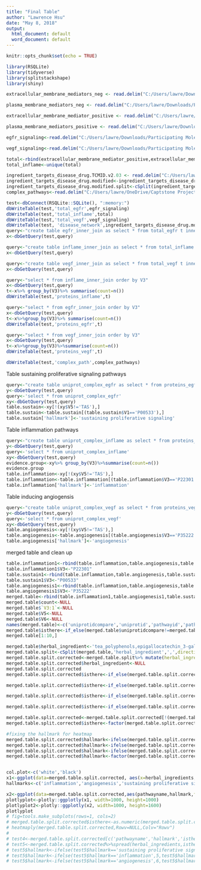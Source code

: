 ```yaml
---
title: "Final Table"
author: "Lawrence Hsu"
date: "May 8, 2018"
output:
  html_document: default
  word_document: default
---
```


```r
knitr::opts_chunk$set(echo = TRUE)
```

```r
library(RSQLite)
library(tidyverse)
library(splitstackshape)
library(shiny)
```



```r
extracellular_membrane_mediators_neg <- read.delim("C:/Users/lawre/Downloads/Participating Molecules [R-HSA-6784160].tsv", encoding="UCS-2")

plasma_membrane_mediators_neg <- read.delim("C:/Users/lawre/Downloads/Participating Molecules [R-HSA-6784160] (1).tsv")

extracellular_membrane_mediator_positive <- read.delim("C:/Users/lawre/Downloads/Participating Molecules [R-HSA-6784160] (2).tsv")

plasma_membrane_mediators_positive <- read.delim("C:/Users/lawre/Downloads/Participating Molecules [R-HSA-6784160] (3).tsv")

egfr_signaling<-read.delim("C:/Users/lawre/Downloads/Participating Molecules [R-HSA-1643713].tsv")

vegf_signaling<-read.delim("C:/Users/lawre/Downloads/Participating Molecules [R-HSA-194138].tsv")

total<-rbind(extracellular_membrane_mediator_positive,extracellular_membrane_mediators_neg, plasma_membrane_mediators_neg,plasma_membrane_mediators_positive)
total_inflame<-unique(total)

ingredient_targets_disease_drug.TCMID.v2.03 <- read.delim("C:/Users/lawre/OneDrive/Captstone Project/ingredient_targets_disease_drug-TCMID.v2.03/ingredient_targets_disease_drug-TCMID.v2.03.txt", header=FALSE)
ingredient_targets_disease_drug.modified<-ingredient_targets_disease_drug.TCMID.v2.03[complete.cases(ingredient_targets_disease_drug.TCMID.v2.03),]
ingredient_targets_disease_drug.modified.split<-cSplit(ingredient_targets_disease_drug.modified,'V5',';', direction='long')
complex_pathways<-read.delim("C:/Users/lawre/OneDrive/Captstone Project/UniProt2Reactome_All_Levels.txt",header=FALSE)

```

```r
test<-dbConnect(RSQLite::SQLite(), ":memory:")
dbWriteTable(test,'total_egfr',egfr_signaling)
dbWriteTable(test,'total_inflame',total)
dbWriteTable(test,'total_vegf',vegf_signaling)
dbWriteTable(test, 'disease_network',ingredient_targets_disease_drug.modified.split)
query<-"create table egfr_inner_join as select * from total_egfr t inner join disease_network d on t.Identifier=d.V3"
x<-dbGetQuery(test,query)

query<-"create table inflame_inner_join as select * from total_inflame t inner join disease_network d on t.Identifier=d.V3"
x<-dbGetQuery(test,query)

query<-"create table vegf_inner_join as select * from total_vegf t inner join disease_network d on t.Identifier=d.v3"
x<-dbGetQuery(test,query)

query<-"select * from inflame_inner_join order by V3"
x<-dbGetQuery(test,query)
t<-x%>% group_by(V3)%>% summarise(count=n())
dbWriteTable(test,'proteins_inflame',t)

query<-"select * from egfr_inner_join order by V3"
x<-dbGetQuery(test,query)
t<-x%>%group_by(V3)%>% summarise(count=n())
dbWriteTable(test,'proteins_egfr',t)

query<-"select * from vegf_inner_join order by V3"
x<-dbGetQuery(test,query)
t<-x%>%group_by(V3)%>%summarise(count=n())
dbWriteTable(test,'proteins_vegf',t)

dbWriteTable(test,'complex_path',complex_pathways)
```


Table sustaining proliferative signaling pathways
```r

query<-"create table uniprot_complex_egfr as select * from proteins_egfr t left outer join complex_path cp on t.V3=cp.V1"
y<-dbGetQuery(test,query)
query<-'select * from uniprot_complex_egfr'
xy<-dbGetQuery(test,query)
table.sustain<-xy[!(xy$V5!='TAS'),]
table.sustain<-table.sustain[(table.sustain$V1=='P00533'),]
table.sustain['hallmark']<-'sustaining proliferative signaling'
```

Table inflammation pathways
```r
query<-"create table uniprot_complex_inflame as select * from proteins_inflame t left outer join complex_path cp on t.V3=cp.V1"
y<-dbGetQuery(test,query)
query<-'select * from uniprot_complex_inflame'
xy<-dbGetQuery(test,query)
evidence.group<-xy%>% group_by(V3)%>%summarise(count=n())
evidence.group
table.inflammation<-xy[!(xy$V5!='TAS'),]
table.inflammation<-table.inflammation[(table.inflammation$V3=='P22301'),]
table.inflammation['hallmark']<-'inflammation'
```

Table inducing angiogensis
```r
query<-"create table uniprot_complex_vegf as select * from proteins_vegf t left outer join complex_path cp on t.V3=cp.V1"
y<-dbGetQuery(test,query)
query<-'select * from uniprot_complex_vegf'
xy<-dbGetQuery(test,query)
table.angiogenesis<-xy[!(xy$V5!='TAS'),]
table.angiogenesis<-table.angiogenesis[(table.angiogenesis$V3=='P35222'),]
table.angiogenesis['hallmark']<-'angiogenesis'
```

merged table and clean up
```r
table.inflammation1<-rbind(table.inflammation,table.angiogenesis,table.sustain)
table.inflammation1$V3<-"P22301"
table.sustain1<-rbind(table.inflammation,table.angiogenesis,table.sustain)
table.sustain1$V3<-"P00533"
table.angiogenesis1<-rbind(table.inflammation,table.angiogenesis,table.sustain)
table.angiogenesis1$V3<-'P35222'
merged.table<-rbind(table.inflammation1,table.angiogenesis1,table.sustain1)
merged.table$count<-NULL
merged.table$`V3:1`<-NULL
merged.table$V5<-NULL
merged.table$V6<-NULL
names(merged.table)<-c('uniprotidcompare','uniprotid','pathwayid','pathwayname','hallmark')
merged.table$isthere<-if_else(merged.table$uniprotidcompare!=merged.table$uniprotid,0,1)
merged.table[1:10,]
```
```r

merged.table$herbal_ingredient<-'tea_polyphenols,epigallocatechin_3-gallate,17beta-oestradiol,34-benezopyrene,beta-glucose,arsenic'
merged.table.split<-cSplit(merged.table,'herbal_ingredient',',',direction='long')
merged.table.split.corrected<-merged.table.split%>% mutate(herbal_ingredient=as.character(herbal_ingredient), herbal_ingredients=if_else(herbal_ingredient=='34-benezopyrene','3,4-benezopyrene',herbal_ingredient))
merged.table.split.corrected$herbal_ingredient<-NULL
merged.table.split.corrected
merged.table.split.corrected$isthere<-if_else(merged.table.split.corrected$hallmark=='inflammation'& merged.table.split.corrected$herbal_ingredients!='arsenic' &                                             merged.table.split.corrected$uniprotidcompare==merged.table.split.corrected$uniprotid , 1,0)

merged.table.split.corrected$isthere<-if_else(merged.table.split.corrected$hallmark=='sustaining proliferative signaling'& merged.table.split.corrected$herbal_ingredients=='beta-glucose' & merged.table.split.corrected$uniprotidcompare==merged.table.split.corrected$uniprotid,0,merged.table.split.corrected$isthere)

merged.table.split.corrected$isthere<-if_else(merged.table.split.corrected$hallmark=='sustaining proliferative signaling'& merged.table.split.corrected$herbal_ingredients!='beta-glucose' & merged.table.split.corrected$uniprotidcompare==merged.table.split.corrected$uniprotid,1,merged.table.split.corrected$isthere)

merged.table.split.corrected$isthere<-if_else(merged.table.split.corrected$hallmark=='angiogenesis'& merged.table.split.corrected$uniprotidcompare==merged.table.split.corrected$uniprotid,1,merged.table.split.corrected$isthere)

merged.table.split.corrected<-merged.table.split.corrected[!(merged.table.split.corrected$uniprotidcompare!=merged.table.split.corrected$uniprotid),]
merged.table.split.corrected$isthere<-factor(merged.table.split.corrected$isthere)

#fixing the hallmark for heatmap
merged.table.split.corrected$hallmark<-ifelse(merged.table.split.corrected$hallmark=='inflammation',1,merged.table.split.corrected$hallmark)
merged.table.split.corrected$hallmark<-ifelse(merged.table.split.corrected$hallmark=='angiogenesis',2,merged.table.split.corrected$hallmark)
merged.table.split.corrected$hallmark<-ifelse(merged.table.split.corrected$hallmark=='sustaining proliferative signaling',3,merged.table.split.corrected$hallmark)
merged.table.split.corrected$hallmark<-factor(merged.table.split.corrected$hallmark)


col.plot<-c('white','black')
x1<-ggplot(data=merged.table.split.corrected, aes(x=herbal_ingredients,pathwayname,fill=isthere,text=paste("hallmark: ",hallmark,"<br>","pathwayID: ",pathwayid)))+theme_bw()+geom_tile(color='gray',size=0.25)+labs(x='',y='')+theme(axis.text.x = element_text(angle = 20, hjust = 1, size=9))+ coord_fixed()+scale_y_discrete(expand=c(0,0))+scale_fill_manual(values=col.plot)
hallmarks<-c('inflammation','angiogenesis','sustaining proliferative signaling')

x2<-ggplot(data=merged.table.split.corrected,aes(pathwayname,hallmark,fill=hallmark))+geom_tile(color='gray')+theme(axis.text.y = element_blank())+scale_x_discrete(labels=hallmarks)
plotlyplot<-plotly::ggplotly(x1, width=1000, height=1000)
plotlyplot2<-plotly::ggplotly(x2, width=1000, height=1600)
plotlyplot
# fig=tools.make_subplots(rows=1, cols=2)
# merged.table.split.corrected$isthere<-as.numeric(merged.table.split.corrected$isthere)
# heatmaply(merged.table.split.corrected,Rowv=NULL,Colv="Rowv")
# 
# test4<-merged.table.split.corrected[c('pathwayname','hallmark','isthere','herbal_ingredients')]
# test5<-merged.table.split.corrected%>%spread(herbal_ingredients,isthere)
# test5$hallmark<-ifelse(test5$hallmark=='sustaining proliferative signaling',4,test5$hallmark)
# test5$hallmark<-ifelse(test5$hallmark=='inflammation',5,test5$hallmark)
# test5$hallmark<-ifelse(test5$hallmark=='angiogenesis',6,test5$hallmark)


```
